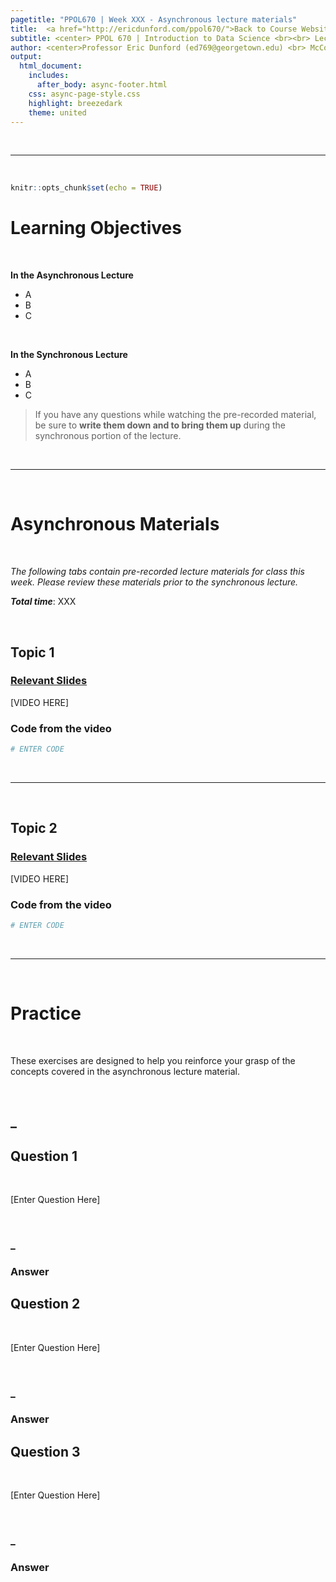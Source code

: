 ```yaml
---
pagetitle: "PPOL670 | Week XXX - Asynchronous lecture materials"
title:  <a href="http://ericdunford.com/ppol670/">Back to Course Website</a> <br><br><center> LECTURE TITLE </center>
subtitle: <center> PPOL 670 | Introduction to Data Science <br><br> Lecture Materials for Week XX </center><br>
author: <center>Professor Eric Dunford (ed769@georgetown.edu) <br> McCourt School of Public Policy, Georgetown University </center>
output: 
  html_document:
    includes: 
      after_body: async-footer.html
    css: async-page-style.css
    highlight: breezedark
    theme: united
---
```


<br><hr><br>

```r
knitr::opts_chunk$set(echo = TRUE)
```



# Learning Objectives 

<br>

**In the Asynchronous Lecture**

- A
- B
- C

<br>

**In the Synchronous Lecture**

- A
- B
- C

> If you have any questions while watching the pre-recorded material, be sure to **write them down and to bring them up** during the synchronous portion of the lecture.

<br><hr><br>

# Asynchronous Materials {.tabset .tabset-pills}

<br>

_The following tabs contain pre-recorded lecture materials for class this week. Please review these materials prior to the synchronous lecture._

**_Total time_**: XXX

<br>

## Topic 1

### [**Relevant Slides**]()

[VIDEO HERE]

### Code from the video

```r
# ENTER CODE
```

<br><hr><br>

## Topic 2

### [**Relevant Slides**]()

[VIDEO HERE]

### Code from the video

```r
# ENTER CODE
```

<br><hr><br>

# Practice {.tabset .tabset-pills}

<br>

These exercises are designed to help you reinforce your grasp of the concepts covered in the asynchronous lecture material. 

<br>

## _

## Question 1  {.tabset}

<br>

[Enter Question Here]

<br>

### _

### Answer

## Question 2  {.tabset}

<br>

[Enter Question Here]

<br>

### _

### Answer

## Question 3  {.tabset}

<br>

[Enter Question Here]

<br>

### _

### Answer


